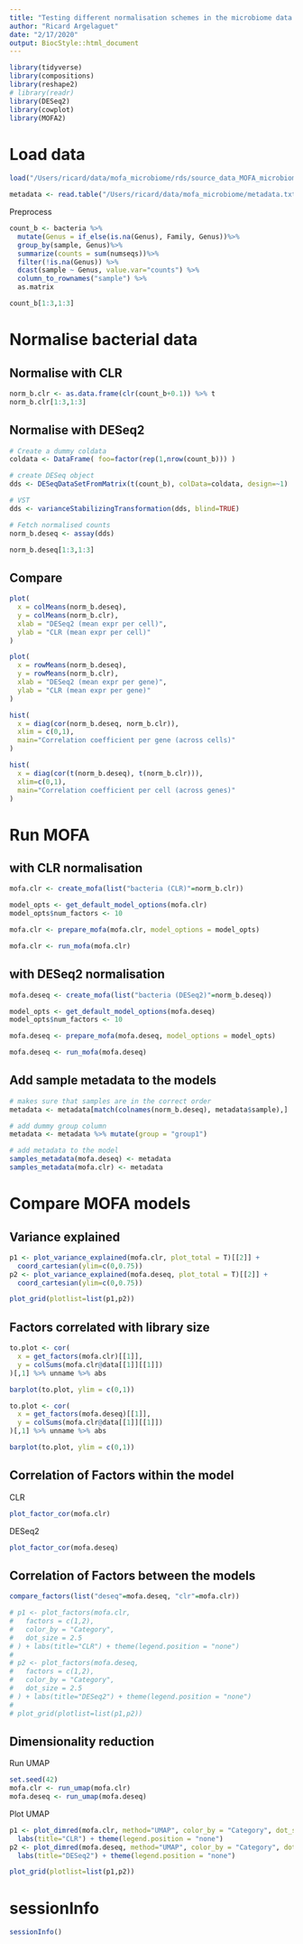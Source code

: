 ```yaml
---
title: "Testing different normalisation schemes in the microbiome data set"
author: "Ricard Argelaguet"
date: "2/17/2020"
output: BiocStyle::html_document
---
```


```r
library(tidyverse)
library(compositions)
library(reshape2)
# library(readr)
library(DESeq2)
library(cowplot)
library(MOFA2)
```

# Load data

```r
load("/Users/ricard/data/mofa_microbiome/rds/source_data_MOFA_microbiome.RDS")

metadata <- read.table("/Users/ricard/data/mofa_microbiome/metadata.txt", header=T)
```


Preprocess
```r
count_b <- bacteria %>%
  mutate(Genus = if_else(is.na(Genus), Family, Genus))%>%
  group_by(sample, Genus)%>%
  summarize(counts = sum(numseqs))%>%
  filter(!is.na(Genus)) %>%
  dcast(sample ~ Genus, value.var="counts") %>% 
  column_to_rownames("sample") %>%
  as.matrix

count_b[1:3,1:3]
```

# Normalise bacterial data

## Normalise with CLR
```r
norm_b.clr <- as.data.frame(clr(count_b+0.1)) %>% t
norm_b.clr[1:3,1:3]
```


## Normalise with DESeq2
```r
# Create a dummy coldata
coldata <- DataFrame( foo=factor(rep(1,nrow(count_b))) )

# create DESeq object
dds <- DESeqDataSetFromMatrix(t(count_b), colData=coldata, design=~1)

# VST
dds <- varianceStabilizingTransformation(dds, blind=TRUE) 

# Fetch normalised counts
norm_b.deseq <- assay(dds)

norm_b.deseq[1:3,1:3]
```

## Compare

```r
plot(
  x = colMeans(norm_b.deseq), 
  y = colMeans(norm_b.clr), 
  xlab = "DESeq2 (mean expr per cell)", 
  ylab = "CLR (mean expr per cell)"
)
```

```r
plot(
  x = rowMeans(norm_b.deseq), 
  y = rowMeans(norm_b.clr), 
  xlab = "DESeq2 (mean expr per gene)", 
  ylab = "CLR (mean expr per gene)"
)
```

```r
hist(
  x = diag(cor(norm_b.deseq, norm_b.clr)), 
  xlim = c(0,1), 
  main="Correlation coefficient per gene (across cells)"
)
```

```r
hist(
  x = diag(cor(t(norm_b.deseq), t(norm_b.clr))), 
  xlim=c(0,1), 
  main="Correlation coefficient per cell (across genes)"
)
```

# Run MOFA

## with CLR normalisation

```r
mofa.clr <- create_mofa(list("bacteria (CLR)"=norm_b.clr))

model_opts <- get_default_model_options(mofa.clr)
model_opts$num_factors <- 10

mofa.clr <- prepare_mofa(mofa.clr, model_options = model_opts)

mofa.clr <- run_mofa(mofa.clr)
```

## with DESeq2 normalisation

```r
mofa.deseq <- create_mofa(list("bacteria (DESeq2)"=norm_b.deseq))

model_opts <- get_default_model_options(mofa.deseq)
model_opts$num_factors <- 10

mofa.deseq <- prepare_mofa(mofa.deseq, model_options = model_opts)

mofa.deseq <- run_mofa(mofa.deseq)
```

## Add sample metadata to the models

```r
# makes sure that samples are in the correct order
metadata <- metadata[match(colnames(norm_b.deseq), metadata$sample),]

# add dummy group column 
metadata <- metadata %>% mutate(group = "group1")

# add metadata to the model
samples_metadata(mofa.deseq) <- metadata 
samples_metadata(mofa.clr) <- metadata 
```

# Compare MOFA models

## Variance explained

```r
p1 <- plot_variance_explained(mofa.clr, plot_total = T)[[2]] +
  coord_cartesian(ylim=c(0,0.75))
p2 <- plot_variance_explained(mofa.deseq, plot_total = T)[[2]] +
  coord_cartesian(ylim=c(0,0.75))

plot_grid(plotlist=list(p1,p2))
```

## Factors correlated with library size

```r
to.plot <- cor(
  x = get_factors(mofa.clr)[[1]], 
  y = colSums(mofa.clr@data[[1]][[1]])
)[,1] %>% unname %>% abs

barplot(to.plot, ylim = c(0,1))
```

```r
to.plot <- cor(
  x = get_factors(mofa.deseq)[[1]], 
  y = colSums(mofa.clr@data[[1]][[1]])
)[,1] %>% unname %>% abs

barplot(to.plot, ylim = c(0,1))
```

## Correlation of Factors within the model

CLR
```r
plot_factor_cor(mofa.clr)
```

DESeq2
```r
plot_factor_cor(mofa.deseq)
```

## Correlation of Factors between the models

```r
compare_factors(list("deseq"=mofa.deseq, "clr"=mofa.clr))
```

```r
# p1 <- plot_factors(mofa.clr, 
#   factors = c(1,2), 
#   color_by = "Category", 
#   dot_size = 2.5
# ) + labs(title="CLR") + theme(legend.position = "none")
# 
# p2 <- plot_factors(mofa.deseq, 
#   factors = c(1,2), 
#   color_by = "Category", 
#   dot_size = 2.5
# ) + labs(title="DESeq2") + theme(legend.position = "none")
# 
# plot_grid(plotlist=list(p1,p2))
```

## Dimensionality reduction

Run UMAP
```r
set.seed(42)
mofa.clr <- run_umap(mofa.clr)
mofa.deseq <- run_umap(mofa.deseq)
```

Plot UMAP
```r
p1 <- plot_dimred(mofa.clr, method="UMAP", color_by = "Category", dot_size = 2.5) +
  labs(title="CLR") + theme(legend.position = "none") 
p2 <- plot_dimred(mofa.deseq, method="UMAP", color_by = "Category", dot_size = 2.5) +
  labs(title="DESeq2") + theme(legend.position = "none") 

plot_grid(plotlist=list(p1,p2))
```

# sessionInfo
```r
sessionInfo()
```

